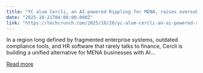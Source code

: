 ```yaml
---
title: "YC alum Cercli, an AI-powered Rippling for MENA, raises oversubscribed $12M Series A"
date: "2025-10-21T04:00:00.000Z"
link: "https://techcrunch.com/2025/10/20/yc-alum-cercli-an-ai-powered-rippling-for-mena-raises-oversubscribed-12m-series-a/"
---
```


In a region long defined by fragmented enterprise systems, outdated compliance tools, and HR software that rarely talks to finance, Cercli is building a unified alternative for MENA businesses with AI...

[Read more](https://techcrunch.com/2025/10/20/yc-alum-cercli-an-ai-powered-rippling-for-mena-raises-oversubscribed-12m-series-a/)
